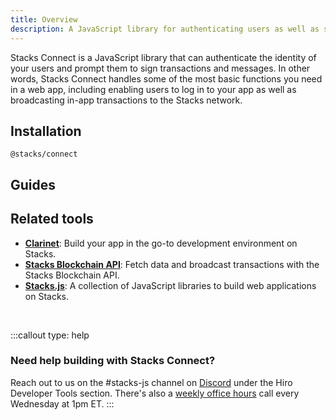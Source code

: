 ```yaml
---
title: Overview
description: A JavaScript library for authenticating users as well as signing transactions and messages.
---
```



Stacks Connect is a JavaScript library that can authenticate the identity of your users and prompt them to sign transactions and messages. In other words, Stacks Connect handles some of the most basic functions you need in a web app, including enabling users to log in to your app as well as broadcasting in-app transactions to the Stacks network.

## Installation

```package-install
@stacks/connect
```

## Guides

<Cards>
  <SecondaryCard
    href="/stacks/connect/guides/authenticate-users"
    title="Authenticate users"
    description="Connect to user wallets and authenticate their on-chain identity."
  />
  <SecondaryCard
    href="/stacks/connect/guides/broadcast-transactions"
    title="Broadcast transactions"
    description="Enable users to interact with smart contracts through your app."
  />
  <SecondaryCard
    href="/stacks/connect/guides/sign-messages"
    title="Sign messages"
    description="Prompt users to sign and verify messages."
  />
</Cards>

## Related tools

- **[Clarinet](/stacks/clarinet)**: Build your app in the go-to development environment on Stacks.
- **[Stacks Blockchain API](/stacks/api)**: Fetch data and broadcast transactions with the Stacks Blockchain API.
- **[Stacks.js](/stacks/stacks.js)**: A collection of JavaScript libraries to build web applications on Stacks.

<br />

:::callout
type: help
### Need help building with Stacks Connect?
Reach out to us on the <span className="font-bold">#stacks-js</span> channel on [Discord](https://stacks.chat/) under the Hiro Developer Tools section. There's also a [weekly office hours](https://www.addevent.com/event/kI22007085) call every Wednesday at 1pm ET.
:::